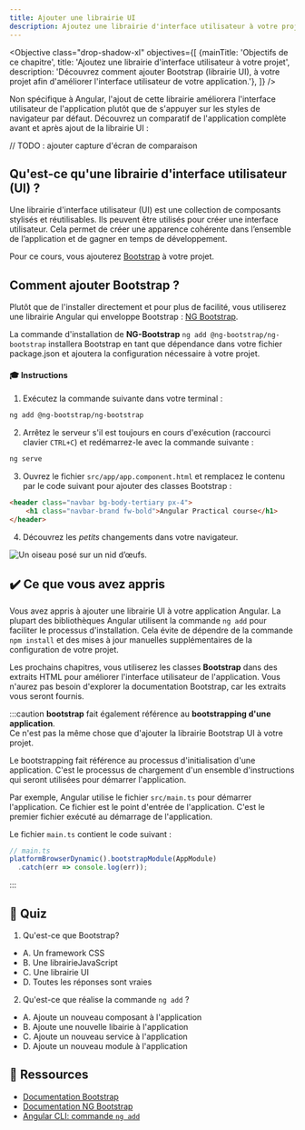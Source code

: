```yaml
---
title: Ajouter une librairie UI
description: Ajoutez une librairie d'interface utilisateur à votre projet.
---
```



<Objective class="drop-shadow-xl" objectives={[
    {mainTitle: 'Objectifs de ce chapitre', title: 'Ajoutez une librairie d\'interface utilisateur à votre projet', description: 'Découvrez comment ajouter Bootstrap (librairie UI), à votre projet afin d\'améliorer l\'interface utilisateur de votre application.'},
]} />

Non spécifique à Angular, l'ajout de cette librairie améliorera l'interface utilisateur de l'application plutôt que de s'appuyer sur les styles de navigateur par défaut.
Découvrez un comparatif de l'application complète avant et après ajout de la librairie UI :

// TODO : ajouter capture d'écran de comparaison

## Qu'est-ce qu'une librairie d'interface utilisateur (UI) ?

Une librairie d'interface utilisateur (UI) est une collection de composants stylisés et réutilisables. Ils peuvent être utilisés pour créer une interface utilisateur. Cela permet de créer une apparence cohérente dans l’ensemble de l’application et de gagner en temps de développement.

Pour ce cours, vous ajouterez <a href="https://getbootstrap.com/" target="_blank">Bootstrap</a> à votre projet.

## Comment ajouter Bootstrap ?

Plutôt que de l'installer directement et pour plus de facilité, vous utiliserez une librairie Angular qui enveloppe Bootstrap : <a href="https://ng-bootstrap.github.io/#/home" target="_blank">NG Bootstrap</a>.

La commande d'installation de **NG-Bootstrap** `ng add @ng-bootstrap/ng-bootstrap` installera Bootstrap en tant que dépendance dans votre fichier package.json et ajoutera la configuration nécessaire à votre projet.

#### 🎓 Instructions

1. Exécutez la commande suivante dans votre terminal :

```bash
ng add @ng-bootstrap/ng-bootstrap
```

2. Arrêtez le serveur s'il est toujours en cours d'exécution (raccourci clavier `CTRL+C`) et redémarrez-le avec la commande suivante :

```bash
ng serve
```

3. Ouvrez le fichier `src/app/app.component.html` et remplacez le contenu par le code suivant pour ajouter des classes Bootstrap :

```html
<header class="navbar bg-body-tertiary px-4">
    <h1 class="navbar-brand fw-bold">Angular Practical course</h1>
</header>
```

4. Découvrez les *petits* changements dans votre navigateur.

<Image class="shadow-xl rounded-xl" src={bootstrapImg} alt="Un oiseau posé sur un nid d’œufs."/>


## ✔️ Ce que vous avez appris

Vous avez appris à ajouter une librairie UI à votre application Angular.
La plupart des bibliothèques Angular utilisent la commande `ng add` pour faciliter le processus d'installation. Cela évite de dépendre de la commande `npm install` et des mises à jour manuelles supplémentaires de la configuration de votre projet.

Les prochains chapitres, vous utiliserez les classes **Bootstrap** dans des extraits HTML pour améliorer l'interface utilisateur de l'application.
Vous n'aurez pas besoin d'explorer la documentation Bootstrap, car les extraits vous seront fournis.

:::caution
**bootstrap** fait également référence au **bootstrapping d'une application**.  
Ce n'est pas la même chose que d'ajouter la librairie Bootstrap UI à votre projet.

Le bootstrapping fait référence au processus d'initialisation d'une application. C'est le processus de chargement d'un ensemble d'instructions qui seront utilisées pour démarrer l'application.

Par exemple, Angular utilise le fichier `src/main.ts` pour démarrer l'application. Ce fichier est le point d'entrée de l'application. C'est le premier fichier exécuté au démarrage de l'application.

Le fichier `main.ts` contient le code suivant :

```typescript
// main.ts
platformBrowserDynamic().bootstrapModule(AppModule)
  .catch(err => console.log(err));
```
:::

## 🚦 Quiz

1. Qu'est-ce que Bootstrap?

- A. Un framework CSS
- B. Une librairieJavaScript
- C. Une librairie UI
- D. Toutes les réponses sont vraies

2. Qu'est-ce que réalise la commande `ng add` ?

- A. Ajoute un nouveau composant à l'application
- B. Ajoute une nouvelle libairie à l'application
- C. Ajoute un nouveau service à l'application
- D. Ajoute un nouveau module à l'application


## 🔗 Ressources

- <a href="https://getbootstrap.com/" target="_blank">Documentation Bootstrap</a>
- <a href="https://ng-bootstrap.github.io/#/home" target="_blank">Documentation NG Bootstrap</a>
- <a href="https://angular.io/cli/add" target="_blank">Angular CLI: commande `ng add`</a>





